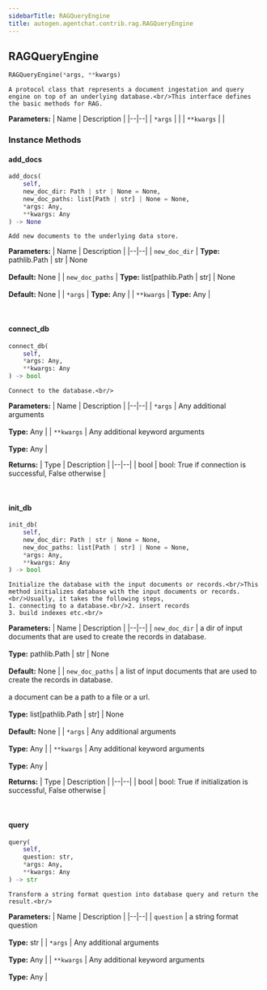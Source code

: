 ```yaml
---
sidebarTitle: RAGQueryEngine
title: autogen.agentchat.contrib.rag.RAGQueryEngine
---
```

<h2 id="autogen.agentchat.contrib.rag.RAGQueryEngine" class="doc doc-heading">
    <code class="doc-symbol doc-symbol-heading doc-symbol-class"></code>
    <span class="doc doc-object-name doc-class-name">RAGQueryEngine</span>
</h2>

```python
RAGQueryEngine(*args, **kwargs)
```

    A protocol class that represents a document ingestation and query engine on top of an underlying database.<br/>This interface defines the basic methods for RAG.

<b>Parameters:</b>
| Name | Description |
|--|--|
| `*args` |  |
| `**kwargs` |  |

### Instance Methods

<code class="doc-symbol doc-symbol-heading doc-symbol-method"></code>
#### add_docs

```python
add_docs(
    self,
    new_doc_dir: Path | str | None = None,
    new_doc_paths: list[Path | str] | None = None,
    *args: Any,
    **kwargs: Any
) -> None
```

    Add new documents to the underlying data store.

<b>Parameters:</b>
| Name | Description |
|--|--|
| `new_doc_dir` | **Type:** pathlib.Path \| str \| None<br/><br/>**Default:** None |
| `new_doc_paths` | **Type:** list[pathlib.Path \| str] \| None<br/><br/>**Default:** None |
| `*args` | **Type:** Any |
| `**kwargs` | **Type:** Any |

<br />

<code class="doc-symbol doc-symbol-heading doc-symbol-method"></code>
#### connect_db

```python
connect_db(
    self,
    *args: Any,
    **kwargs: Any
) -> bool
```

    Connect to the database.<br/>

<b>Parameters:</b>
| Name | Description |
|--|--|
| `*args` | Any additional arguments<br/><br/>**Type:** Any |
| `**kwargs` | Any additional keyword arguments<br/><br/>**Type:** Any |

<b>Returns:</b>
| Type | Description |
|--|--|
| bool | bool: True if connection is successful, False otherwise |

<br />

<code class="doc-symbol doc-symbol-heading doc-symbol-method"></code>
#### init_db

```python
init_db(
    self,
    new_doc_dir: Path | str | None = None,
    new_doc_paths: list[Path | str] | None = None,
    *args: Any,
    **kwargs: Any
) -> bool
```

    Initialize the database with the input documents or records.<br/>This method initializes database with the input documents or records.<br/>Usually, it takes the following steps,
    1. connecting to a database.<br/>2. insert records
    3. build indexes etc.<br/>

<b>Parameters:</b>
| Name | Description |
|--|--|
| `new_doc_dir` | a dir of input documents that are used to create the records in database.<br/><br/>**Type:** pathlib.Path \| str \| None<br/><br/>**Default:** None |
| `new_doc_paths` | a list of input documents that are used to create the records in database.<br/><br/>a document can be a path to a file or a url.<br/><br/>**Type:** list[pathlib.Path \| str] \| None<br/><br/>**Default:** None |
| `*args` | Any additional arguments<br/><br/>**Type:** Any |
| `**kwargs` | Any additional keyword arguments<br/><br/>**Type:** Any |

<b>Returns:</b>
| Type | Description |
|--|--|
| bool | bool: True if initialization is successful, False otherwise |

<br />

<code class="doc-symbol doc-symbol-heading doc-symbol-method"></code>
#### query

```python
query(
    self,
    question: str,
    *args: Any,
    **kwargs: Any
) -> str
```

    Transform a string format question into database query and return the result.<br/>

<b>Parameters:</b>
| Name | Description |
|--|--|
| `question` | a string format question<br/><br/>**Type:** str |
| `*args` | Any additional arguments<br/><br/>**Type:** Any |
| `**kwargs` | Any additional keyword arguments<br/><br/>**Type:** Any |

<br />